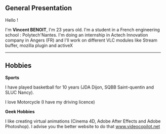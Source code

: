 == General Presentation ==

Hello !

I'm '''Vincent BENOIT''', I'm 23 years old.
I'm a student in a French engineering school : Polytech'Nantes.
I'm doing an internship in Actech Innovation company in Angers (FR) and I'll work on different VLC modules like Stream buffer, mozilla plugin and activeX

----

== Hobbies ==

'''Sports'''

I have played basketball for 10 years (JDA Dijon, SQBB Saint-quentin and SLUC Nancy).

I love Motorcycle (I have my driving licence) 

''' Geek Hobbies '''

I like creating virtual animations (Cinema 4D, Adobe After Effects and Adobe Photoshop). I advise you the better website to do that [http://www.videocopilot.net www.videocopilot.net]
